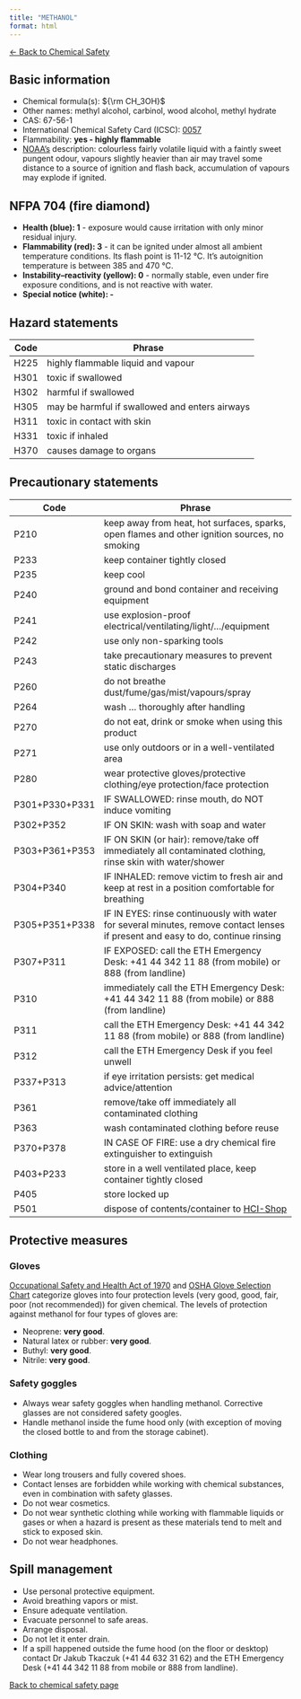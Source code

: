 ```yaml
---
title: "METHANOL"
format: html
---
```


[← Back to Chemical Safety](../chemical-safety.qmd)


## Basic information
- Chemical formula(s): ${\rm CH_3OH}$
- Other names: methyl alcohol, carbinol, wood alcohol, methyl hydrate
- CAS: 67-56-1
- International Chemical Safety Card (ICSC): [0057](https://inchem.org/documents/icsc/icsc/eics0057.htm)
- Flammability: **yes - highly flammable**
- [NOAA's](https://cameochemicals.noaa.gov/chemical/3874) description: colourless fairly volatile liquid with a faintly sweet pungent odour, vapours slightly heavier than air may travel some distance to a source of ignition and flash back, accumulation of vapours may explode if ignited.

## NFPA 704 (fire diamond)
- **Health (blue): 1** - exposure would cause irritation with only minor residual injury.
- **Flammability (red): 3** - it can be ignited under almost all ambient temperature conditions. Its flash point is 11-12 °C. It's autoignition temperature is between 385 and 470 °C.
- **Instability–reactivity (yellow): 0** - normally stable, even under fire exposure conditions, and is not reactive with water.
- **Special notice (white): -**

## Hazard statements
| Code | Phrase                                         |
| ---- | ---------------------------------------------- |
| H225 | highly flammable liquid and vapour             |
| H301 | toxic if swallowed                             |
| H302 | harmful if swallowed                           |
| H305 | may be harmful if swallowed and enters airways |
| H311 | toxic in contact with skin                     |
| H331 | toxic if inhaled                               |
| H370 | causes damage to organs                        |

## Precautionary statements
| Code           | Phrase                                                                                                                           |
| -------------- | -------------------------------------------------------------------------------------------------------------------------------- |
| P210           | keep away from heat, hot surfaces, sparks, open flames and other ignition sources, no smoking                                    |
| P233           | keep container tightly closed                                                                                                    |
| P235           | keep cool                                                                                                                        |
| P240           | ground and bond container and receiving equipment                                                                                |
| P241           | use explosion-proof electrical/ventilating/light/.../equipment                                                                   |
| P242           | use only non-sparking tools                                                                                                      |
| P243           | take precautionary measures to prevent static discharges                                                                         |
| P260           | do not breathe dust/fume/gas/mist/vapours/spray                                                                                  |
| P264           | wash ... thoroughly after handling                                                                                               |
| P270           | do not eat, drink or smoke when using this product                                                                               |
| P271           | use only outdoors or in a well-ventilated area                                                                                   |
| P280           | wear protective gloves/protective clothing/eye protection/face protection                                                        |
| P301+P330+P331 | IF SWALLOWED: rinse mouth, do NOT induce vomiting                                                                                |
| P302+P352      | IF ON SKIN: wash with soap and water                                                                                             |
| P303+P361+P353 | IF ON SKIN (or hair): remove/take off immediately all contaminated clothing, rinse skin with water/shower                        |
| P304+P340      | IF INHALED: remove victim to fresh air and keep at rest in a position comfortable for breathing                                  |
| P305+P351+P338 | IF IN EYES: rinse continuously with water for several minutes, remove contact lenses if present and easy to do, continue rinsing |
| P307+P311      | IF EXPOSED: call the ETH Emergency Desk: +41 44 342 11 88 (from mobile) or 888 (from landline)                                   |
| P310           | immediately call the ETH Emergency Desk: +41 44 342 11 88 (from mobile) or 888 (from landline)                                   |
| P311           | call the ETH Emergency Desk: +41 44 342 11 88 (from mobile) or 888 (from landline)                                               |
| P312           | call the ETH Emergency Desk if you feel unwell                                                                                   |
| P337+P313      | if eye irritation persists: get medical advice/attention                                                                         |
| P361           | remove/take off immediately all contaminated clothing                                                                            |
| P363           | wash contaminated clothing before reuse                                                                                          |
| P370+P378      | IN CASE OF FIRE: use a dry chemical fire extinguisher to extinguish                                                              |
| P403+P233      | store in a well ventilated place, keep container tightly closed                                                                  |
| P405           | store locked up                                                                                                                  |
| P501           | dispose of contents/container to [HCI-Shop](https://hci-shop.ethz.ch/en/)                                                        |

## Protective measures

### Gloves
[Occupational Safety and Health Act of 1970](https://www.osha.gov/sites/default/files/publications/osha3151.pdf) and [OSHA Glove Selection Chart](https://safety.fsu.edu/safety_manual/OSHA%20Glove%20Selection%20Chart.pdf) categorize gloves into four protection levels (very good, good, fair, poor (not recommended)) for given chemical. The levels of protection against methanol for four types of gloves are:

- Neoprene: **very good**.
- Natural latex or rubber: **very good**.
- Buthyl: **very good**.
- Nitrile: **very good**.

### Safety goggles
- Always wear safety goggles when handling methanol. Corrective glasses are not considered safety googles.
- Handle methanol inside the fume hood only (with exception of moving the closed bottle to and from the storage cabinet).

### Clothing
- Wear long trousers and fully covered shoes.
- Contact lenses are forbidden while working with chemical substances, even in combination with safety glasses.
- Do not wear cosmetics.
- Do not wear synthetic clothing while working with flammable liquids or gases or when a hazard is present as these materials tend to melt and stick to exposed skin.
- Do not wear headphones.

## Spill management
- Use personal protective equipment.
- Avoid breathing vapors or mist.
- Ensure adequate ventilation.
- Evacuate personnel to safe areas.
- Arrange disposal.
- Do not let it enter drain.
- If a spill happened outside the fume hood (on the floor or desktop) contact Dr Jakub Tkaczuk (+41 44 632 31 62) and the ETH Emergency Desk (+41 44 342 11 88 from mobile or 888 from landline).

[Back to chemical safety page](https://github.com/Global-Health-Engineering/group-safety/tree/main/02-chemical-safety)  
